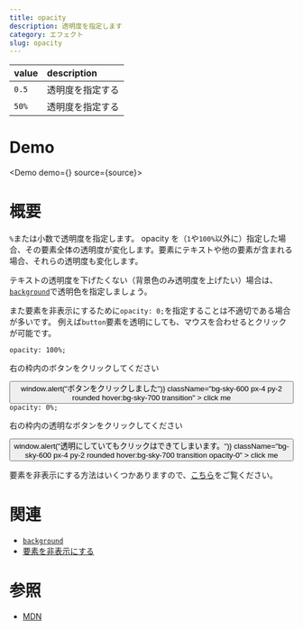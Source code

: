 ```yaml
---
title: opacity
description: 透明度を指定します
category: エフェクト
slug: opacity
---
```



| value | description      |
| :---- | :--------------- |
| `0.5` | 透明度を指定する |
| `50%` | 透明度を指定する |

# Demo

<Demo demo={<Preview />} source={source}>
  <Snippet />
</Demo>

# 概要

`%`または小数で透明度を指定します。
opacity を（`1`や`100%`以外に）指定した場合、その要素全体の透明度が変化します。要素にテキストや他の要素が含まれる場合、それらの透明度も変化します。

テキストの透明度を下げたくない（背景色のみ透明度を上げたい）場合は、[`background`](/background)で透明色を指定しましょう。

また要素を非表示にするために`opacity: 0;`を指定することは不適切である場合が多いです。
例えば`button`要素を透明にしても、マウスを合わせるとクリックが可能です。

<DemoBox className="grid grid-cols-2 gap-12">
  <div className="flex items-center space-x-8">
    <div className="space-y-2">
      <code>opacity: 100%;</code>
      <p className="text-sm text-twhite-50">右の枠内のボタンをクリックしてください</p>
    </div>
    <div className="p-2 border border-red-400 rounded shrink-0">
      <button
        onClick={() => window.alert("ボタンをクリックしました")}
        className="bg-sky-600 px-4 py-2 rounded hover:bg-sky-700 transition"
      >
        click me
      </button>
    </div>
  </div>
  <div className="flex items-center space-x-8">
    <div className="space-y-2">
      <code>opacity: 0%;</code>
      <p className="text-sm text-twhite-50">右の枠内の透明なボタンをクリックしてください</p>
    </div>
    <div className="p-2 border border-red-400 rounded shrink-0">
      <button
        onClick={() => window.alert("透明にしていてもクリックはできてしまいます。")}
        className="bg-sky-600 px-4 py-2 rounded hover:bg-sky-700 transition opacity-0"
      >
        click me
      </button>
    </div>
  </div>
</DemoBox>

要素を非表示にする方法はいくつかありますので、[こちら](#)をご覧ください。

# 関連

- [`background`](/background)
- [要素を非表示にする](#)

# 参照

- [MDN](https://developer.mozilla.org/ja/docs/Web/CSS/opacity)
